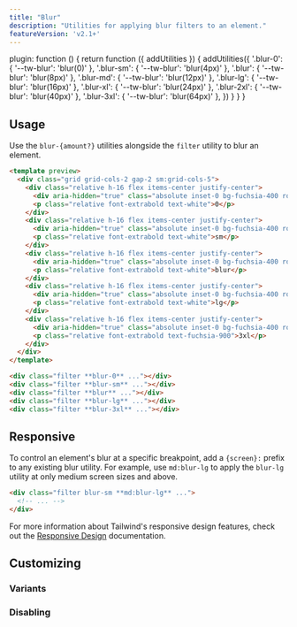 ```yaml
---
title: "Blur"
description: "Utilities for applying blur filters to an element."
featureVersion: 'v2.1+'
---
```



  plugin: function () {
    return function ({ addUtilities }) {
      addUtilities({
        '.blur-0': { '--tw-blur': 'blur(0)' },
        '.blur-sm': { '--tw-blur': 'blur(4px)' },
        '.blur': { '--tw-blur': 'blur(8px)' },
        '.blur-md': { '--tw-blur': 'blur(12px)' },
        '.blur-lg': { '--tw-blur': 'blur(16px)' },
        '.blur-xl': { '--tw-blur': 'blur(24px)' },
        '.blur-2xl': { '--tw-blur': 'blur(40px)' },
        '.blur-3xl': { '--tw-blur': 'blur(64px)' },
      })
    }
  }
}

## Usage

Use the `blur-{amount?}` utilities alongside the `filter` utility to blur an element.

```html fuchsia
<template preview>
  <div class="grid grid-cols-2 gap-2 sm:grid-cols-5">
    <div class="relative h-16 flex items-center justify-center">
      <div aria-hidden="true" class="absolute inset-0 bg-fuchsia-400 rounded-md filter blur-0"></div>
      <p class="relative font-extrabold text-white">0</p>
    </div>
    <div class="relative h-16 flex items-center justify-center">
      <div aria-hidden="true" class="absolute inset-0 bg-fuchsia-400 rounded-md filter blur-sm"></div>
      <p class="relative font-extrabold text-white">sm</p>
    </div>
    <div class="relative h-16 flex items-center justify-center">
      <div aria-hidden="true" class="absolute inset-0 bg-fuchsia-400 rounded-md filter blur"></div>
      <p class="relative font-extrabold text-white">blur</p>
    </div>
    <div class="relative h-16 flex items-center justify-center">
      <div aria-hidden="true" class="absolute inset-0 bg-fuchsia-400 rounded-md filter blur-lg"></div>
      <p class="relative font-extrabold text-white">lg</p>
    </div>
    <div class="relative h-16 flex items-center justify-center">
      <div aria-hidden="true" class="absolute inset-0 bg-fuchsia-400 rounded-md filter blur-3xl"></div>
      <p class="relative font-extrabold text-fuchsia-900">3xl</p>
    </div>
  </div>
</template>

<div class="filter **blur-0** ..."></div>
<div class="filter **blur-sm** ..."></div>
<div class="filter **blur** ..."></div>
<div class="filter **blur-lg** ..."></div>
<div class="filter **blur-3xl** ..."></div>
```

## Responsive

To control an element's blur at a specific breakpoint, add a `{screen}:` prefix to any existing blur utility. For example, use `md:blur-lg` to apply the `blur-lg` utility at only medium screen sizes and above.

```html
<div class="filter blur-sm **md:blur-lg** ...">
  <!-- ... -->
</div>
```

For more information about Tailwind's responsive design features, check out the [Responsive Design](/docs/responsive-design) documentation.

## Customizing

### Variants

<Variants plugin="blur" name="blur" />

### Disabling

<Disabling plugin="blur" name="blur" />
